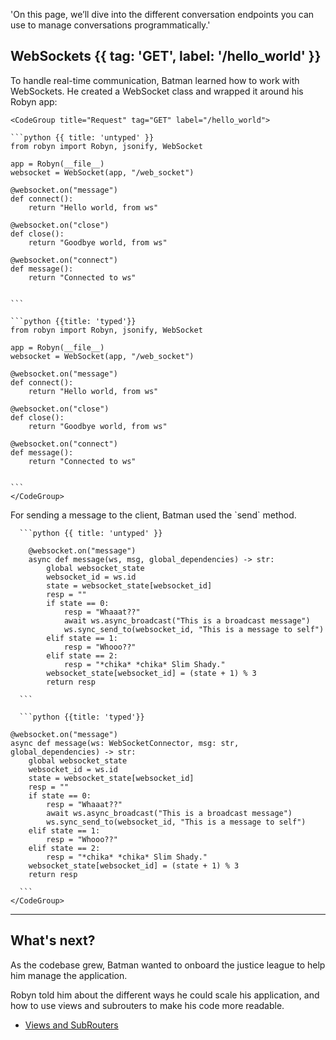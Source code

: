   'On this page, we’ll dive into the different conversation endpoints you can use to manage conversations programmatically.'


## WebSockets {{ tag: 'GET', label: '/hello_world' }}

<Row>
<Col>
To handle real-time communication, Batman learned how to work with WebSockets. He created a WebSocket class and wrapped it around his Robyn app:
</Col>
  <Col sticky>

    <CodeGroup title="Request" tag="GET" label="/hello_world">

    ```python {{ title: 'untyped' }}
    from robyn import Robyn, jsonify, WebSocket

    app = Robyn(__file__)
    websocket = WebSocket(app, "/web_socket")

    @websocket.on("message")
    def connect():
        return "Hello world, from ws"

    @websocket.on("close")
    def close():
        return "Goodbye world, from ws"

    @websocket.on("connect")
    def message():
        return "Connected to ws"


    ```

    ```python {{title: 'typed'}}
    from robyn import Robyn, jsonify, WebSocket

    app = Robyn(__file__)
    websocket = WebSocket(app, "/web_socket")

    @websocket.on("message")
    def connect():
        return "Hello world, from ws"

    @websocket.on("close")
    def close():
        return "Goodbye world, from ws"

    @websocket.on("connect")
    def message():
        return "Connected to ws"


    ```
    </CodeGroup>
  </Col>
</Row>
<Row>

  <Col>
    For sending a message to the client, Batman used the `send` method. 
  </Col>
  <Col sticky>
    <CodeGroup title="Request" tag="GET" label="/hello_world">

      ```python {{ title: 'untyped' }}

        @websocket.on("message")
        async def message(ws, msg, global_dependencies) -> str:
            global websocket_state
            websocket_id = ws.id
            state = websocket_state[websocket_id]
            resp = ""
            if state == 0:
                resp = "Whaaat??"
                await ws.async_broadcast("This is a broadcast message")
                ws.sync_send_to(websocket_id, "This is a message to self")
            elif state == 1:
                resp = "Whooo??"
            elif state == 2:
                resp = "*chika* *chika* Slim Shady."
            websocket_state[websocket_id] = (state + 1) % 3
            return resp

      ```

      ```python {{title: 'typed'}}

    @websocket.on("message")
    async def message(ws: WebSocketConnector, msg: str, global_dependencies) -> str:
        global websocket_state
        websocket_id = ws.id
        state = websocket_state[websocket_id]
        resp = ""
        if state == 0:
            resp = "Whaaat??"
            await ws.async_broadcast("This is a broadcast message")
            ws.sync_send_to(websocket_id, "This is a message to self")
        elif state == 1:
            resp = "Whooo??"
        elif state == 2:
            resp = "*chika* *chika* Slim Shady."
        websocket_state[websocket_id] = (state + 1) % 3
        return resp

      ```
    </CodeGroup>
  </Col>
</Row>

---

## What's next?

As the codebase grew, Batman wanted to onboard the justice league to help him manage the application. 

Robyn told him about the different ways he could scale his application, and how to use views and subrouters to make his code more readable. 


- [Views and SubRouters](/documentation/api_reference/views)




